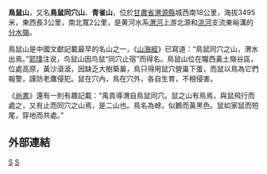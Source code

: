'''鳥鼠山'''，又名'''鳥鼠同穴山'''、'''青雀山'''，位於[[甘肅省|甘肅省]][[渭源縣|渭源縣]]城西南18公里，海拔3495米，東西長3公里，南北寬2公里，是黄河水系[[渭河|渭河]]上游北源和[[洮河|洮河]]支流東峪溝的[[分水嶺|分水嶺]]。

鳥鼠山是中國文獻記載最早的名山之一，《[[山海經|山海經]]》已寫道：“鳥鼠同穴之山，渭水出焉。”[[郭璞|郭璞]]注说，鸟鼠山因鸟鼠“同穴止宿”而得名。鳥鼠山位在隴西黃土嶺谷區，位處高原，黃沙滾滾，因缺乏大樹築巢，鳥只得用鼠穴營巢下蛋，而鼠以鳥為它們報警，謹防老鷹侵犯。鼠在穴內，鳥在穴外，各自生育，不相侵害。

《[[尚書|尚書]]》還有一則有趣記載：“禹貢導渭自鳥鼠同穴。鼠之山有鳥焉，與鼠飛行而處之，又有止而同穴之山焉，是二山也。鳥名為蜍，似鵝而黃黑色。鼠如家鼠而短尾，穿地而共處。”

==外部連結==
{{Wikisource further reading}}

[[Category:甘肃山峰|S]]
[[Category:渭源县|S]]